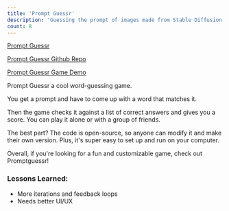 ```yaml
---
title: 'Prompt Guessr'
description: 'Guessing the prompt of images made from Stable Diffusion'
count: 8
---
```


[Prompt Guessr](https://promptguessr.app/)

[Prompt Guessr Github Repo](https://github.com/punnkam/promptguessr)

[Prompt Guessr Game Demo](https://youtu.be/62w0CJwLd5A)


Prompt Guessr a cool word-guessing game.

You get a prompt and have to come up with a word that matches it.

Then the game checks it against a list of correct answers and gives you a score. You can play it alone or with a group of friends.

The best part? The code is open-source, so anyone can modify it and make their own version. Plus, it's super easy to set up and run on your computer.

Overall, if you're looking for a fun and customizable game, check out Promptguessr!

### Lessons Learned:

- More iterations and feedback loops
- Needs better UI/UX
